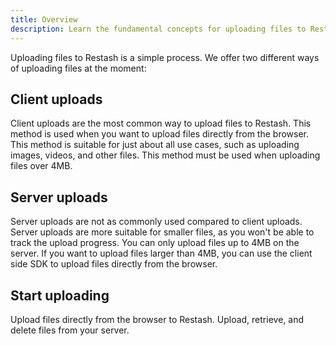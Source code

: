 ```yaml
---
title: Overview
description: Learn the fundamental concepts for uploading files to Restash.
---
```


Uploading files to Restash is a simple process. We offer two different ways of uploading files at the moment:

## Client uploads
Client uploads are the most common way to upload files to Restash. This method is used when you want to upload files directly from the browser. This method is suitable for just about all use cases, such as uploading images, videos, and other files. This method must be used when uploading files over 4MB.

## Server uploads
Server uploads are not as commonly used compared to client uploads. Server uploads are more suitable for smaller files, as you won't be able to track the upload progress.
<Note>
  You can only upload files up to 4MB on the server. If you want to upload files larger than 4MB,
  you can use the client side SDK to upload files directly from the browser.
</Note>

## Start uploading
<CardGroup cols={2}>
  <Card title="Client uploads" icon="globe" href="/uploads/client-uploads">
    Upload files directly from the browser to Restash.
  </Card>
  <Card
    title="Server uploads"
    icon="server"
    href="/uploads/server-uploads"
  >
    Upload, retrieve, and delete files from your server.
  </Card>
</CardGroup>
